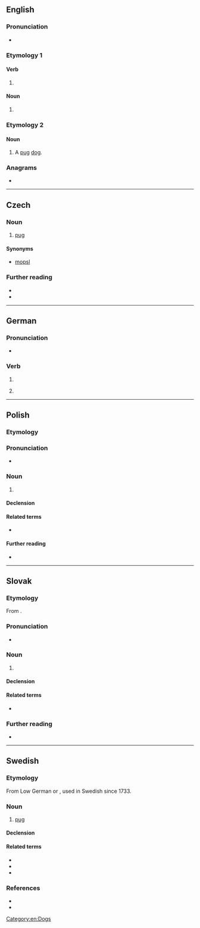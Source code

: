 {{also|Mops|MOPS}}
==English==

===Pronunciation===
* {{rhymes|ɒps|lang=en}}

===Etymology 1===

====Verb====
{{head|en|verb form}}

# {{en-third-person singular of|mop}}

====Noun====
{{head|en|noun plural form}}

# {{plural of|mop|lang=en}}

===Etymology 2===
{{bor|en|de|Mops||pug}}

====Noun====
{{en-noun|es}}

# A [[pug]] [[dog]].

===Anagrams===
* {{anagrams|en|MSPO|PMOs|POMs|Poms|pMOS|poms}}

[[Category:en:Dogs]]

----

==Czech==

===Noun===
{{cs-noun|g=m}}

# [[pug]] {{gloss|dog}}

====Synonyms====
* [[mopsl]]

===Further reading===
* {{R:PSJC}}
* {{R:SSJC}}

----

==German==

===Pronunciation===
* {{IPA|/mɔps/|lang=de}}

===Verb===
{{head|de|verb form}}

# {{de-verb form of|mopsen|i|s}}
# {{lb|de|colloquial}} {{de-verb form of|mopsen|1|s|g}}

----

==Polish==
{{wikipedia|lang=pl}}

===Etymology===
{{rfe|pl}}

===Pronunciation===
* {{pl-IPA-auto}}

===Noun===
{{pl-noun|m-an|dim=mopsik}}

# {{l|en|pug}} {{gloss|a dog breed}}

====Declension====
{{pl-decl-noun|mops|mopsy
|mopsa|mopsów
|mopsowi|mopsom
|mopsa|mopsy
|mopsem|mopsami
|mopsie|mopsach
|mopsie|mopsy
}}

====Related terms====
* {{l|pl|mopsi}}

====Further reading====
* {{R:PWN}}

----

==Slovak==

===Etymology===
From {{der|sk|nl|mopshond}}.

===Pronunciation===
* {{IPA|/ˈmɔps/|lang=sk}}

===Noun===
{{sk-noun|g=m|gen=mopsa|pl=mopsy|genpl=mopsov|decl=dub}}

# {{l|en|pug}} {{gloss|a dog breed}}

====Declension====
{{sk-decl-noun|mops|mopsa|mopsu|mops|mopse|mopsom|mopsy|mopsov|mopsom|mopsy|mopsoch|mopsami}}

====Related terms====
* {{l|sk|mopslík}}

===Further reading===
* {{R:SDK}}

----

==Swedish==

===Etymology===
From Low German or {{etyl|nl|sv}} {{m|nl|mops}}, used in Swedish since 1733.

===Noun===
{{sv-noun|c}}

# [[pug]]

====Declension====
{{sv-infl-noun-c-ar|genitive=}}

====Related terms====
* {{l|sv|mopsa}}
* {{l|sv|mopsig}}
* {{l|sv|mopsighet}}

===References===
* {{R:SAOL}}
* {{R:SAOB online|mops}}